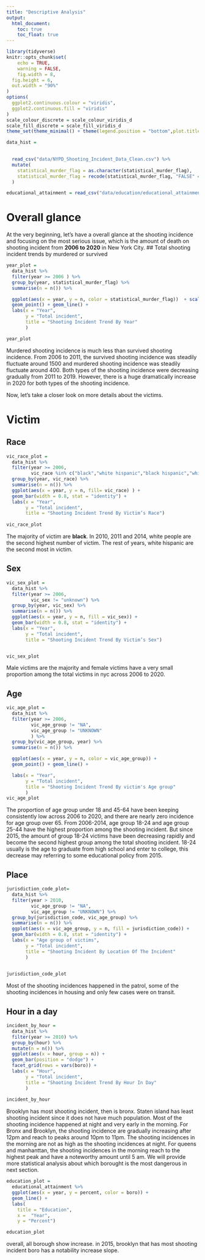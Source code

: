```yaml
---
title: "Descriptive Analysis"
output: 
  html_document:
    toc: true
    toc_float: true
---
```

```r
library(tidyverse)
knitr::opts_chunk$set(
	echo = TRUE,
	warning = FALSE,
	fig.width = 8, 
  fig.height = 6,
  out.width = "90%"
)
options(
  ggplot2.continuous.colour = "viridis",
  ggplot2.continuous.fill = "viridis"
)
scale_colour_discrete = scale_colour_viridis_d
scale_fill_discrete = scale_fill_viridis_d
theme_set(theme_minimal() + theme(legend.position = "bottom",plot.title = element_text(face = "bold")))
```


```r
data_hist = 

 
  read_csv("data/NYPD_Shooting_Incident_Data_Clean.csv") %>%
  mutate(
    statistical_murder_flag = as.character(statistical_murder_flag),
    statistical_murder_flag = recode(statistical_murder_flag, "FALSE" = "survived","TRUE" = "murdered")
  )

```



```r
educational_attainment = read_csv("data/education/educational_attainment.csv") 
```
 

# Overall glance

At the very beginning, let's have a overall glance at the shooting incidence and focusing on the most serious issue, which is the amount of death on shooting incident from **2006 to 2020** in New York City.
## Total shooting incident trends by murdered or survived 
```r
year_plot = 
  data_hist %>% 
  filter(year >= 2006 ) %>% 
  group_by(year, statistical_murder_flag) %>%
  summarise(n = n()) %>% 

  ggplot(aes(x = year, y = n, color = statistical_murder_flag))  + scale_x_continuous(breaks = seq(2006, 2020, by = 1)) +
  geom_point() + geom_line() +
  labs(x = "Year",
       y = "Total incident",
       title = "Shooting Incident Trend By Year"
       )

year_plot
```

Murdered shooting incidence is much less than survived shooting incidence. From 2006 to 2011, the survived shooting incidence was steadily fluctuate around 1500 and murdered shooting incidence was steadily fluctuate around 400. Both types of the shooting incidence were decreasing gradually from 2011 to 2019. However, there is a huge dramatically increase in 2020 for both types of the shooting incidence. 


Now, let's take a closer look on more details about the victims.

# Victim
## Race

```r
vic_race_plot = 
  data_hist %>%
  filter(year >= 2006,
         vic_race %in% c("black","white hispanic","black hispanic","white","asian / pacific islander","white")) %>% 
  group_by(year, vic_race) %>%
  summarise(n = n()) %>%
  ggplot(aes(x = year, y = n, fill= vic_race) ) + 
  geom_bar(width = 0.8, stat = "identity") +
  labs(x = "Year",
       y = "Total incident",
       title = "Shooting Incident Trend By Victim’s Race")
       
vic_race_plot
```

The majority of victim are **black**. In 2010, 2011 and 2014, white people are the second highest number of victim. The rest of years, white hispanic are the second most in victim.


## Sex
```r
vic_sex_plot = 
  data_hist %>% 
  filter(year >= 2006,
         vic_sex != "unknown") %>% 
  group_by(year, vic_sex) %>%
  summarise(n = n()) %>% 
  ggplot(aes(x = year, y = n, fill = vic_sex)) + 
  geom_bar(width = 0.8, stat = "identity") +
  labs(x = "Year",
       y = "Total incident",
       title = "Shooting Incident Trend By Victim’s Sex")


vic_sex_plot
```

Male victims are the majority and female victims have a very small proportion among the total victims in nyc across 2006 to 2020.


## Age

```r
vic_age_plot = 
  data_hist %>% 
  filter(year >= 2006,
         vic_age_group != "NA",
         vic_age_group != "UNKNOWN"
         ) %>% 
  group_by(vic_age_group, year) %>%
  summarise(n = n()) %>% 

  ggplot(aes(x = year, y = n, color = vic_age_group)) + 
  geom_point() + geom_line() +

  labs(x = "Year",
       y = "Total incident",
       title = "Shooting Incident Trend By victim's Age group"
       )
vic_age_plot
```

The proportion of age group under 18 and 45-64 have been keeping consistently low across 2006 to 2020, and there are nearly zero incidence for age group over 65.
From 2006-2014, age group 18-24 and age group 25-44 have the highest proportion among the shooting incident. But since 2015, the amount of group 18-24 victims have been decreasing rapidly and become the second highest group among the total shooting incident. 18-24 usually is the age to graduate from high school and enter to college, this decrease may referring to some educational policy from 2015.


## Place
```r
jurisdiction_code_plot=
  data_hist %>%
  filter(year > 2010,
         vic_age_group != "NA",
         vic_age_group != "UNKNOWN") %>% 
  group_by(jurisdiction_code, vic_age_group) %>%
  summarise(n = n()) %>% 
  ggplot(aes(x = vic_age_group, y = n, fill = jurisdiction_code)) + 
  geom_bar(width = 0.8, stat = "identity") +
  labs(x = "Age group of victims",
       y = "Total incident",
       title = "Shooting Incident By Location Of The Incident"
       )

  
jurisdiction_code_plot
```

Most of the shooting incidences happened in the patrol, some of the shooting incidences in housing and only few cases were on transit.

## Hour in a day


```r
incident_by_hour =
  data_hist %>%
  filter(year >= 2010) %>% 
  group_by(hour) %>%
  mutate(n = n()) %>% 
  ggplot(aes(x = hour, group = n)) + 
  geom_bar(position = "dodge") +
  facet_grid(rows = vars(boro)) +
  labs(x = "Hour",
       y = "Total incident",
       title = "Shooting Incident Trend By Hour In Day"
       )
  
incident_by_hour
```

Brooklyn has most shooting incident, then is bronx. Staten island has least shooting incident since it does not have much population.
Most of the shooting incidence happened at night and very early in the morning. For Bronx and Brooklyn,  the shooting incidence are gradually increasing after 12pm and reach to peaks around 10pm to 11pm. The shooting incidences in the morning are not as high as the shooting incidences at night. For queens and manhanttan, the shooting incidences in the morning reach to the highest peak and have a noteworthy amount until 5 am. We will provide more statistical analysis about which borought is the most dangerous in next section.

```r
education_plot = 
  educational_attainment %>%
  ggplot(aes(x = year, y = percent, color = boro)) +
  geom_line() +
  labs(
    title = "Education", 
    x =  "Year",
    y = "Percent") 

education_plot
```
overall, all borough show increase.  in 2015, brooklyn that has most shooting incident boro has a notability increase slope.

